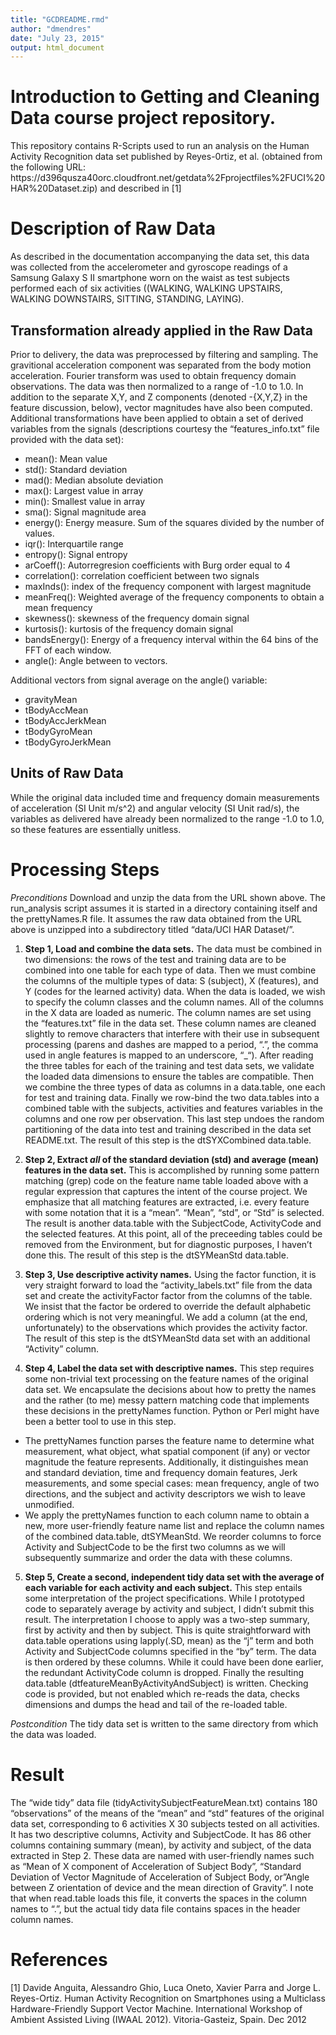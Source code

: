 ```yaml
---
title: "GCDREADME.rmd"
author: "dmendres"
date: "July 23, 2015"
output: html_document
---
```


# Introduction to Getting and Cleaning Data course project repository.
This repository contains R-Scripts used to run an analysis on the Human Activity Recognition data set published by Reyes-0rtiz, et al. (obtained from the following URL: https://d396qusza40orc.cloudfront.net/getdata%2Fprojectfiles%2FUCI%20HAR%20Dataset.zip) and described in [1]

# Description of Raw Data
As described in the documentation accompanying the data set, this data was collected from the accelerometer and gyroscope readings of a Samsung Galaxy S II smartphone worn on the waist as test subjects performed each of six activities ((WALKING, WALKING UPSTAIRS, WALKING DOWNSTAIRS, SITTING, STANDING, LAYING).

## Transformation already applied in the Raw Data
Prior to delivery, the data was preprocessed by filtering and sampling. The gravitional acceleration component was separated from the body motion acceleration. Fourier transform was used to obtain frequency domain observations. The data was then normalized to a range of -1.0 to 1.0. In addition to the separate X,Y, and Z components (denoted -{X,Y,Z} in the feature discussion, below), vector magnitudes have also been computed. Additional transformations have been applied to obtain a set of derived variables from the signals (descriptions courtesy the "features_info.txt" file provided with the data set):

- mean(): Mean value 
- std(): Standard deviation 
- mad(): Median absolute deviation 
- max(): Largest value in array 
- min(): Smallest value in array 
- sma(): Signal magnitude area 
- energy(): Energy measure. Sum of the squares divided by the number of values. 
- iqr(): Interquartile range 
- entropy(): Signal entropy 
- arCoeff(): Autorregresion coefficients with Burg order equal to 4 
- correlation(): correlation coefficient between two signals 
- maxInds(): index of the frequency component with largest magnitude 
- meanFreq(): Weighted average of the frequency components to obtain a mean frequency 
- skewness(): skewness of the frequency domain signal 
- kurtosis(): kurtosis of the frequency domain signal 
- bandsEnergy(): Energy of a frequency interval within the 64 bins of the FFT of each window. 
- angle(): Angle between to vectors.

Additional vectors from signal average on the angle() variable: 

- gravityMean 
- tBodyAccMean 
- tBodyAccJerkMean 
- tBodyGyroMean 
- tBodyGyroJerkMean

## Units of Raw Data
While the original data included time and frequency domain measurements of acceleration (SI Unit m/s^2) and angular velocity (SI Unit rad/s), the variables as delivered have already been normalized to the range -1.0 to 1.0, so these features are essentially unitless.

# Processing Steps
*Preconditions* Download and unzip the data from the URL shown above. The run_analysis script assumes it is started in a directory containing itself and the prettyNames.R file. It assumes the raw data obtained from the URL above is unzipped into a subdirectory titled "data/UCI HAR Dataset/".

1. **Step 1, Load and combine the data sets.** The data must be combined in two dimensions: the rows of the test and training data are to be combined into one table for each type of data. Then we must combine the columns of the multiple types of data:  S (subject), X (features), and Y (codes for the learned activity) data. When the data is loaded, we wish to specify the column classes and the column names. All of the columns in the X data are loaded as numeric. The column names are set using the "features.txt" file in the data set. These column names are cleaned slightly to remove characters that interfere with their use in subsequent processing (parens and dashes are mapped to a period, ".", the comma used in angle features is mapped to an underscore, "_"). After reading the three tables for each of the training and test data sets, we validate the loaded data dimensions to ensure the tables are compatible. Then we combine the three types of data as columns in a data.table, one each for test and training data. Finally we row-bind the two data.tables into a combined table with the subjects, activities and features variables in the columns and one row per observation. This last step undoes the random partitioning of the data into test and training described in the data set README.txt. The result of this step is the dtSYXCombined data.table.

2. **Step 2, Extract *all* of the standard deviation (std) and average (mean) features in the data set.** This is accomplished by running some pattern matching (grep) code on the feature name table loaded above with a regular expression that captures the intent of the course project. We emphasize that all matching features are extracted, i.e. every feature with some notation that it is a "mean". "Mean", "std", or "Std" is selected. The result is another data.table with the SubjectCode, ActivityCode and the selected features. At this point, all of the preceeding tables could be removed from the Environment, but for diagnostic purposes, I haven't done this. The result of this step is the dtSYMeanStd data.table.

3. **Step 3, Use descriptive activity names.** Using the factor function, it is very straight forward to load the "activity_labels.txt" file from the data set and create the activityFactor factor from the columns of the table. We insist that the factor be ordered to override the default alphabetic ordering which is not very meaningful.
We add a column (at the end, unfortunately) to the observations which provides the activity factor. The result of this step is the dtSYMeanStd data set with an additional "Activity" column.

4. **Step 4, Label the data set with descriptive names.** This step requires some non-trivial text processing on the feature names of the original data set. We encapsulate the decisions about how to pretty the names and the rather (to me) messy pattern matching code that implements these decisions in the prettyNames function. Python or Perl might have been a better tool to use in this step. 
  + The prettyNames function parses the feature name to determine what measurement, what object, what spatial component (if any) or vector magnitude the feature represents. Additionally, it distinguishes mean and standard deviation, time and frequency domain features, Jerk measurements, and some special cases: mean frequency, angle of two directions, and the subject and activity descriptors we wish to leave unmodified.
  + We apply the prettyNames function to each column name to obtain a new, more user-friendly feature name list and replace the column names of the combined data.table, dtSYMeanStd. We reorder columns to force Activity and SubjectCode to be the first two columns as we will subsequently summarize and order the data with these columns.
  
5. **Step 5, Create a second, independent tidy data set with the average of each variable for each activity and each subject.** This step entails some interpretation of the project specifications. While I prototyped code to separately average by activity and subject, I didn't submit this result. The interpretation I choose to apply was a two-step summary, first by activity and then by subject. This is quite straightforward with data.table operations using lapply(.SD, mean) as the "j" term and both Activity and SubjectCode columns specified in the "by" term. The data is then ordered by these columns. While it could have been done earlier, the redundant ActivityCode column is dropped. Finally the resulting data.table (dtfeatureMeanByActivityAndSubject) is written. Checking code is provided, but not enabled which re-reads the data, checks dimensions and dumps the head and tail of the re-loaded table.

*Postcondition* The tidy data set is written to the same directory from which the data was loaded.

# Result
The "wide tidy" data file (tidyActivitySubjectFeatureMean.txt) contains 180 "observations" of the means of the "mean" and "std" features of the original data set, corresponding to 6 activities X 30 subjects tested on all activities. It has two descriptive columns, Activity and SubjectCode. It has 86 other columns containing summary (mean), by activity and subject, of the data extracted in Step 2. These data are named with user-friendly names such as "Mean of X component of Acceleration of Subject Body", "Standard Deviation of Vector Magnitude of Acceleration of Subject Body, or "Angle between Z orientation of device and the mean direction of Gravity". I note that when read.table loads this file, it converts the spaces in the column names to ".", but the actual tidy data file contains spaces in the header column names.


# References
[1] Davide Anguita, Alessandro Ghio, Luca Oneto, Xavier Parra and Jorge L. Reyes-Ortiz. Human Activity Recognition on Smartphones using a Multiclass Hardware-Friendly Support Vector Machine. International Workshop of Ambient Assisted Living (IWAAL 2012). Vitoria-Gasteiz, Spain. Dec 2012
